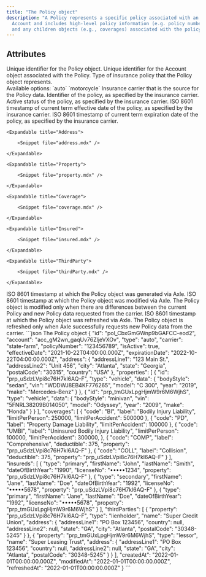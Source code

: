```yaml
---
title: "The Policy object"
description: "A Policy represents a specific policy associated with an
  Account and includes high-level policy information (e.g. policy number)
  and any children objects (e.g., coverages) associated with the policy."
---
```


## Attributes

<ParamField body="id" type="string" required>
  Unique identifier for the Policy object.
</ParamField>

<ParamField body="account" type="string" required>
  Unique identifier for the Account object associated with the Policy.
</ParamField>

<ParamField body="type" type="string" required>
  Type of insurance policy that the Policy object represents.
  <br>Available options: `auto` `motorcycle`
</ParamField>

<ParamField body="carrier" type="string" required />
  Insurance carrier that is the source for the Policy data.
</ParamField>

<ParamField body="policyNumber" type="string" required>
  Identifier of the policy, as specified by the insurance carrier.
</ParamField>

<ParamField body="isActive" type="boolean" required>
  Active status of the policy, as specified by the insurance carrier.
</ParamField>

<ParamField body="effectiveDate" type="string" required>
  ISO 8601 timestamp of current term effective date of the policy, as specified
  by the insurance carrier.
</ParamField>

<ParamField body="expirationDate" type="string" required />
  ISO 8601 timestamp of current term expiration date of the policy, as specified by the insurance carrier.
</ParamField>

<ParamField body="address" type="Address" >

    <Expandable title="Address">

        <Snippet file="address.mdx" />

    </Expandable>

</ParamField>

<ParamField body="properties" type="array[Property]" >

    <Expandable title="Property">

        <Snippet file="property.mdx" />

    </Expandable>

</ParamField>

<ParamField body="coverages" type="array[Coverage]" >

    <Expandable title="Coverage">

        <Snippet file="coverage.mdx" />

    </Expandable>

</ParamField>

<ParamField body="insured" type="array[Insured]" >

    <Expandable title="Insured">

        <Snippet file="insured.mdx" />

    </Expandable>

</ParamField>

<ParamField body="thirdParties" type="array[ThirdParty]" >

    <Expandable title="ThirdParty">

        <Snippet file="thirdParty.mdx" />

    </Expandable>

</ParamField>

<ParamField body="createdAt" type="string" required>
  ISO 8601 timestamp at which the Policy object was generated via Axle.
</ParamField>

<ParamField body="modifiedAt" type="string" required />
 ISO 8601 timestamp at which the Policy object was modified via Axle. The Policy object is modified only when there are differences between the current Policy and new Policy data requested from the carrier.
</ParamField>

<ParamField body="refreshedAt" type="string" required />
  ISO 8601 timestamp at which the Policy object was refreshed via Axle. The Policy object is refreshed only when Axle successfully requests new Policy data from the carrier.
</ParamField>

<RequestExample>
```json The Policy object
{
  "id": "pol_CbxGmGWnp9bGAFCC-eod2",
  "account": "acc_gM2wn_gaqUv76ZljeVXOv",
  "type": "auto",
  "carrier": "state-farm",
  "policyNumber": "123456789",
  "isActive": true,
  "effectiveDate": "2021-10-22T04:00:00.000Z",
  "expirationDate": "2022-10-22T04:00:00.000Z",
  "address": {
    "addressLine1": "123 Main St.",
    "addressLine2": "Unit 456",
    "city": "Atlanta",
    "state": "Georgia",
    "postalCode": "30315",
    "country": "USA"
  },
  "properties": [
    {
      "id": "prp_uSdzLVpi8c76H7kl6AQ-F",
      "type": "vehicle",
      "data": {
        "bodyStyle": "sedan",
        "vin": "WDDWJ8EB4KF776265",
        "model": "C 300",
        "year": "2019",
        "make": "Mercedes-Benz"
      }
    },
    {
      "id": "prp_tmGUxLpgHjmW9r6M6WjhS",
      "type": "vehicle",
      "data": {
        "bodyStyle": "minivan",
        "vin": "5FNRL38209B014050",
        "model": "Odyssey",
        "year": "2009",
        "make": "Honda"
      }
    }
  ],
  "coverages": [
    { 
      "code": "BI",
      "label": "Bodily Injury Liability",
      "limitPerPerson": 250000,
      "limitPerAccident": 500000
    },
    {
      "code": "PD",
      "label": "Property Damage Liability",
      "limitPerAccident": 100000
    },
    {
      "code": "UMBI",
      "label": "Uninsured Bodily Injury Liability",
      "limitPerPerson": 100000,
      "limitPerAccident": 300000, 
    },
    {
      "code": "COMP",
      "label": "Comprehensive",
      "deductible": 375,
      "property": "prp_uSdzLVpi8c76H7kl6AQ-F"
    },
    {
      "code": "COLL",
      "label": "Collision",
      "deductible": 375,
      "property": "prp_uSdzLVpi8c76H7kl6AQ-F"
    }
  ],
  "insureds": [
    {
      "type": "primary",
      "firstName": "John",
      "lastName": "Smith",
      "dateOfBirthYear": "1990",
      "licenseNo": "•••••1234",
      "property": "prp_uSdzLVpi8c76H7kl6AQ-F"
    },
    {
      "type": "secondary",
      "firstName": "Jane",
      "lastName": "Doe",
      "dateOfBirthYear": "1992",
      "licenseNo": "•••••5678",
      "property": "prp_uSdzLVpi8c76H7kl6AQ-F"
    },
    {
      "type": "primary",
      "firstName": "Jane",
      "lastName": "Doe",
      "dateOfBirthYear": "1992",
      "licenseNo": "•••••5678",
      "property": "prp_tmGUxLpgHjmW9r6M6WjhS"
    }
  ],
  "thirdParties": [
    {
      "property": "prp_uSdzLVpi8c76H7kl6AQ-F",
      "type": "lienholder",
      "name": "Super Credit Union",
      "address": {
        "addressLine1": "PO Box 123456",
        "country": null,
        "addressLine2": null,
        "state": "GA",
        "city": "Atlanta",
        "postalCode": "30348-5245"
      }
    },
    {
      "property": "prp_tmGUxLpgHjmW9r6M6WjhS",
      "type": "lessor",
      "name": "Super Leasing Trust",
      "address": {
        "addressLine1": "PO Box 123456",
        "country": null,
        "addressLine2": null,
        "state": "GA",
        "city": "Atlanta",
        "postalCode": "30348-5245"
      }
    }
  ],
  "createdAt": "2022-01-01T00:00:00.000Z",
  "modifiedAt": "2022-01-01T00:00:00.000Z",
  "refreshedAt": "2022-01-01T00:00:00.000Z"
}
```
</RequestExample>
